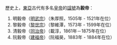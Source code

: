 歷史上，[[東亞|東亞]]古代有多名[[皇帝|皇帝]]的[[諡號|諡號]]為'''毅帝'''：

#明毅帝（[[明武宗|明武宗]]）（朱厚照，1505年 - 1521年在位）
#黎毅帝（[[黎世宗|黎世宗]]）（黎維潭，1573年 - 1599年在位）
#清毅帝（[[同治帝|同治帝]]）（載淳，1861年－1875年在位）
#阮毅帝（[[建福帝|建福帝]]）（阮福昊，1883年 - 1884年在位）

{{disambig}}